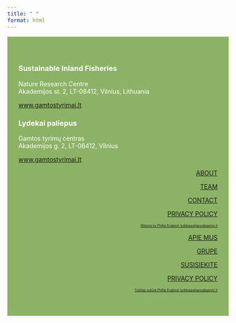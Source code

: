 ```yaml
---
title: " "
format: html
---
```


<!--- fullscreen background change --->
::::::: {.column-screen style="background-color: #8cb365;"}

<!-- frame for footer content -->
:::::: {.grid style="padding: 40px 5% 40px 5%;"}

<!-- begin column 1 -->
:::: {.g-col-6 .align-items-center style="text-align: left; color: white;"}

::: {.content-visible when-profile="en"}
### Sustainable Inland Fisheries

Nature Research Centre <br>
Akademijos st. 2, LT-08412, Vilnius, Lithuania

[www.gamtostyrimai.lt](http://www.gamtostyrimai.lt){.footer-link target="_blank"}
:::

::: {.content-visible when-profile="lt"}
### Lydekai paliepus

Gamtos tyrimų centras <br>
Akademijos g. 2, LT-08412, Vilnius

[www.gamtostyrimai.lt](http://www.gamtostyrimai.lt){.footer-link target="_blank"}
:::

<!-- end column -->
::::

<!-- begin column 2 -->
:::: {.g-col-6 .align-self-center style="text-align: right; color: white"}

::: {.content-visible when-profile="en"}
[ABOUT](http://sif.lt/){.footer-link target="_self"}

[TEAM](http://sif.lt/team/){.footer-link target="_self"}

[CONTACT](http://sif.lt/contacts/){.footer-link target="_self"}

[PRIVACY POLICY](http://sif.lt/contacts/){.footer-link target="_self"}

[Website by Phillip England: lydekaipaliepus@gamtc.lt](mailto:lydekaipaliepus@gamtc.lt){.footer-link target="_self" style="font-size: 0.5em;"}
:::

::: {.content-visible when-profile="lt"}
[APIE MUS](http://sif.lt/){.footer-link target="_self"}

[GRUPE](http://sif.lt/team/){.footer-link target="_self"}

[SUSISIEKITE](http://sif.lt/contacts/){.footer-link target="_self"}

[PRIVACY POLICY](http://sif.lt/contacts/){.footer-link target="_self"}

[Tinklapį sukūrė Phillip England: lydekaipaliepus@gamtc.lt](mailto:lydekaipaliepus@gamtc.lt){.footer-link target="_self" style="font-size: 0.5em;"}
:::

<!-- end column -->
::::

<!-- end footer content grid -->
::::::

<!-- end footer background -->
:::::::